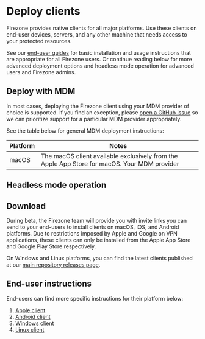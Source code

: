 # Deploy clients

Firezone provides native clients for all major platforms. Use these clients on
end-user devices, servers, and any other machine that needs access to your
protected resources.

See our [end-user guides](/kb/user-guides/) for basic installation and usage
instructions that are appropriate for all Firezone users. Or continue reading
below for more advanced deployment options and headless mode operation for
advanced users and Firezone admins.

## Deploy with MDM

In most cases, deploying the Firezone client using your MDM provider of choice
is supported. If you find an exception, please
[open a GitHub issue](https://www.github.com/firezone/firezone/issues/new/choose)
so we can prioritize support for a particular MDM provider appropriately.

See the table below for general MDM deployment instructions:

| Platform | Notes                                                                                        |
| -------- | -------------------------------------------------------------------------------------------- |
| macOS    | The macOS client available exclusively from the Apple App Store for macOS. Your MDM provider |

## Headless mode operation

## Download

During beta, the Firezone team will provide you with invite links you can send
to your end-users to install clients on macOS, iOS, and Android platforms. Due
to restrictions imposed by Apple and Google on VPN applications, these clients
can only be installed from the Apple App Store and Google Play Store
respectively.

On Windows and Linux platforms, you can find the latest clients published at our
[main repository releases page](https://github.com/firezone/firezone/releases).

## End-user instructions

End-users can find more specific instructions for their platform below:

1. [Apple client](/kb/user-guides/apple-client)
1. [Android client](/kb/user-guides/android-client)
1. [Windows client](/kb/user-guides/windows-client)
1. [Linux client](/kb/user-guides/linux-client)
